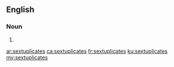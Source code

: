 ==English==

===Noun===
{{head|en|noun plural form}}

# {{plural of|sextuplicate|lang=en}}

[[ar:sextuplicates]]
[[ca:sextuplicates]]
[[fr:sextuplicates]]
[[ku:sextuplicates]]
[[my:sextuplicates]]